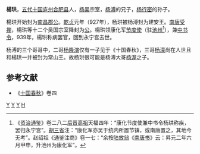 '''楊珙'''，[[五代十国|五代十国]][[庐州|庐州]][[合肥县|合肥县]]人，[[杨吴|杨吴]]宗室，[[杨溥_(十国)|杨溥]]的兄子，[[杨行密|杨行密]]的孙子。

楊珙开始封为[[南昌|南昌]][[郡公|郡公]]。[[乾贞_(南吴)|乾贞]]元年（927年），杨珙被杨溥封为建安王。[[南唐|南唐]][[受禅|受禅]]，楊珙等十二个吴国宗室降封为[[公|公]]。楊珙领康化军[[节度使|节度使]]（驻[[池州|池州]]<ref>《[[资治通鉴|资治通鉴]]》卷二八二[[后晋高祖|后晋高祖]]天福四年：“康化节度使兼中书令杨珙称疾，罢归永宁宫”。[[胡三省|胡三省]]注：“康化军亦吴于统内所置节镇，或南唐置之，其地今无考”。赵绍祖《通鉴注商》卷一七：“余按[[陆放翁|陆放翁]]《[[南唐书|南唐书]]》云：昇元二年六月甲申，升池州为康化军”。</ref>），兼[[中书令|中书令]]，939年，楊珙称病罢官，回到永宁宫去世。

杨溥的三个哥哥中，二哥[[杨隆演|杨隆演]]仅有一子见于《十国春秋》，三哥[[杨濛|杨濛]]尚在人世且和楊珙一并被封为常山王。故杨珙很可能是杨溥大哥[[杨渥|杨渥]]之子。
==参考文献==
*《[[十国春秋|十国春秋]]》卷四
[[分类:南唐官员|Y]]
[[分类:南吴宗室|Y]]
[[分类:合肥人|Y]]
[[分类:杨姓|H]]